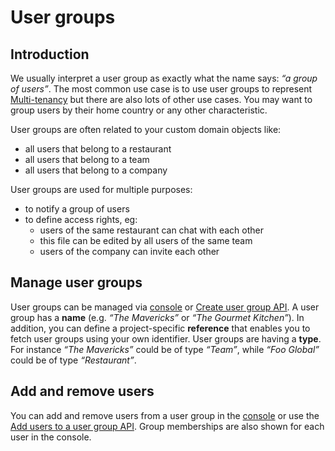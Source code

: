 
# User groups

## Introduction

We usually interpret a user group as exactly what the name says: _“a group of users”_. The most common use case is to
use
user groups to represent [Multi-tenancy](/feature-guides/multi-tenancy) but there are also lots of other use cases. You
may want to group users by their home country or any other characteristic.

User groups are often related to your custom domain objects like:
* all users that belong to a restaurant
* all users that belong to a team
* all users that belong to a company

User groups are used for multiple purposes:
* to notify a group of users
* to define access rights, eg:
  * users of the same restaurant can chat with each other
  * this file can be edited by all users of the same team
  * users of the company can invite each other

## Manage user groups
User groups can be managed via [console]() or [Create user group API](). A user group has a **name** (e.g. _“The Mavericks”_ or _“The
Gourmet Kitchen”_). In addition, you can define a project-specific **reference** that enables you to fetch user groups using
your own identifier. User groups are having a **type**. For instance _“The Mavericks”_ could be of type _“Team”_, while _“Foo
Global”_ could be of type _“Restaurant”_.

## Add and remove users
You can add and remove users from a user group in the [console]() or use the [Add users to a user group API](). Group
memberships are also shown for each user in the console.

